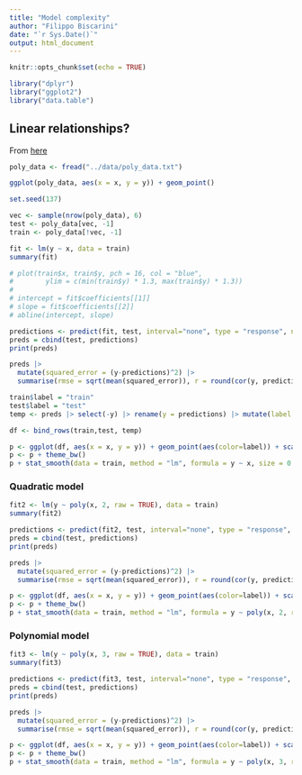```yaml
---
title: "Model complexity"
author: "Filippo Biscarini"
date: "`r Sys.Date()`"
output: html_document
---
```


```r
knitr::opts_chunk$set(echo = TRUE)

library("dplyr")
library("ggplot2")
library("data.table")
```

## Linear relationships?

From [here](https://www.geo.fu-berlin.de/en/v/soga-r/Basics-of-statistics/Linear-Regression/Polynomial-Regression/Polynomial-Regression---An-example/index.html)

```r
poly_data <- fread("../data/poly_data.txt")
```

```r
ggplot(poly_data, aes(x = x, y = y)) + geom_point()
```

```r
set.seed(137)

vec <- sample(nrow(poly_data), 6)
test <- poly_data[vec, -1]
train <- poly_data[!vec, -1]
```

```r
fit <- lm(y ~ x, data = train)
summary(fit)
```

```r
# plot(train$x, train$y, pch = 16, col = "blue",
#        ylim = c(min(train$y) * 1.3, max(train$y) * 1.3))
# 
# intercept = fit$coefficients[[1]]
# slope = fit$coefficients[[2]]
# abline(intercept, slope)
```

```r
predictions <- predict(fit, test, interval="none", type = "response", na.action=na.pass)
preds = cbind(test, predictions)
print(preds)
```

```r
preds |>
  mutate(squared_error = (y-predictions)^2) |>
  summarise(rmse = sqrt(mean(squared_error)), r = round(cor(y, predictions, method = "pearson"),3), pct_error = 100*rmse/abs(mean(train$y)))
```


```r
train$label = "train"
test$label = "test"
temp <- preds |> select(-y) |> rename(y = predictions) |> mutate(label = "prediction")

df <- bind_rows(train,test, temp)
```


```r
p <- ggplot(df, aes(x = x, y = y)) + geom_point(aes(color=label)) + scale_color_manual(values = c("red", "blue", "gray"))
p <- p + theme_bw()
p + stat_smooth(data = train, method = "lm", formula = y ~ x, size = 0.5, se = FALSE)
```

### Quadratic model

```r
fit2 <- lm(y ~ poly(x, 2, raw = TRUE), data = train)
summary(fit2)
```

```r
predictions <- predict(fit2, test, interval="none", type = "response", na.action=na.pass)
preds = cbind(test, predictions)
print(preds)
```

```r
preds |>
  mutate(squared_error = (y-predictions)^2) |>
  summarise(rmse = sqrt(mean(squared_error)), r = round(cor(y, predictions, method = "pearson"),3), pct_error = 100*rmse/abs(mean(train$y)))
```

```r
p <- ggplot(df, aes(x = x, y = y)) + geom_point(aes(color=label)) + scale_color_manual(values = c("red", "blue", "gray"))
p <- p + theme_bw()
p + stat_smooth(data = train, method = "lm", formula = y ~ poly(x, 2, raw=TRUE), size = 0.5, se = FALSE)
```

### Polynomial model

```r
fit3 <- lm(y ~ poly(x, 3, raw = TRUE), data = train)
summary(fit3)
```

```r
predictions <- predict(fit3, test, interval="none", type = "response", na.action=na.pass)
preds = cbind(test, predictions)
print(preds)
```

```r
preds |>
  mutate(squared_error = (y-predictions)^2) |>
  summarise(rmse = sqrt(mean(squared_error)), r = round(cor(y, predictions, method = "pearson"),3), pct_error = 100*rmse/abs(mean(train$y)))
```

```r
p <- ggplot(df, aes(x = x, y = y)) + geom_point(aes(color=label)) + scale_color_manual(values = c("red", "blue", "gray"))
p <- p + theme_bw()
p + stat_smooth(data = train, method = "lm", formula = y ~ poly(x, 3, raw=TRUE), size = 0.5, se = FALSE)
```


